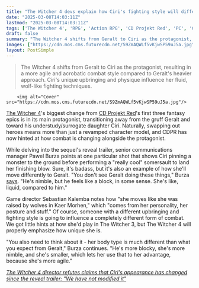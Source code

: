 ```yaml
---
title: "The Witcher 4 devs explain how Ciri's fighting style will differ from Geralt's: 'He's nimble, but he feels like a block...she's liquid'"
date: "2025-03-08T14:03:11Z"
lastmod: "2025-03-08T14:03:11Z"
tags: ['The Witcher 4', 'RPG', 'Action RPG', 'CD Projekt Red', 'PC', 'Consoles', 'Ciri']
draft: false
summary: "The Witcher 4 shifts from Geralt to Ciri as the protagonist, resulting in a more agile and acrobatic combat style compared to Geralt's heavier approach.  Ciri's unique upbringing and physique influence her fluid, wolf-like fighting techniques."
images: ["https://cdn.mos.cms.futurecdn.net/S9ZmAQWLf5vKjwSP59uJ5a.jpg"]
layout: PostSimple
---
```

> The Witcher 4 shifts from Geralt to Ciri as the protagonist, resulting in a more agile and acrobatic combat style compared to Geralt's heavier approach.  Ciri's unique upbringing and physique influence her fluid, wolf-like fighting techniques.


        <img alt="Cover" src="https://cdn.mos.cms.futurecdn.net/S9ZmAQWLf5vKjwSP59uJ5a.jpg"/>
        
[The Witcher 4](https://www.gamesradar.com/games/the-witcher/the-witcher-4-guide/)'s biggest change from [CD Projekt Red](https://www.gamesradar.com/tag/cd-projekt-red/)'s first three fantasy epics is in its main protagonist, transitioning away from the gruff Geralt and toward his understudy/surrogate daughter Ciri. Naturally, swapping out heroes means more than just a revamped character model, and CDPR has now hinted at how combat is changing alongside the protagonist.

While delving into the sequel's reveal trailer, senior communications manager Pawel Burza points at one particular shot that shows Ciri pinning a monster to the ground before performing a "really cool" somersault to land her finishing blow. Sure, it's badass, but it's also an example of how she'll move differently to Geralt. "You don't see Geralt doing these things," Burza [says](https://www.youtube.com/watch?v=ae-CkaX8Ulk&t=2772s). "He's nimble, but he feels like a block, in some sense. She's like, liquid, compared to him."

Game director Sebastian Kalemba notes how "she moves like she was raised by wolves in Kaer Morhen," which "comes from her personality, her posture and stuff." Of course, someone with a different upbringing and fighting style is going to influence a completely different form of combat. We got little hints at how she'd play in The Witcher 3, but The Witcher 4 will properly emphasize how unique she is.

"You also need to think about it - her body type is much different than what you expect from Geralt," Burza continues. "He's more blocky, she's more nimble, and she's smaller, which lets her use that to her advantage, because she's more agile."

[<em>The Witcher 4 director refutes claims that Ciri's appearance has changed since the reveal trailer: "We have not modified it"</em>](https://www.gamesradar.com/games/the-witcher/the-witcher-4-director-refutes-claims-that-ciris-appearance-has-changed-since-the-reveal-trailer-we-have-not-modified-it/)
        
